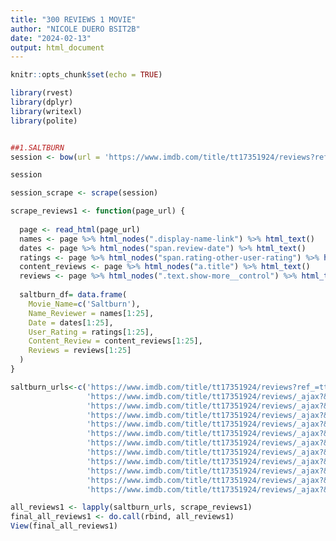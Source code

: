 ```yaml
---
title: "300 REVIEWS 1 MOVIE"
author: "NICOLE DUERO BSIT2B"
date: "2024-02-13"
output: html_document
---
```


```r
knitr::opts_chunk$set(echo = TRUE)
```

```r
library(rvest)
library(dplyr)
library(writexl)
library(polite)


##1.SALTBURN
session <- bow(url = 'https://www.imdb.com/title/tt17351924/reviews?ref_=tt_urv', user_agent = "Student's Demo Educational")

session

session_scrape <- scrape(session)

scrape_reviews1 <- function(page_url) {
  
  page <- read_html(page_url)
  names <- page %>% html_nodes(".display-name-link") %>% html_text()
  dates <- page %>% html_nodes("span.review-date") %>% html_text()
  ratings <- page %>% html_nodes("span.rating-other-user-rating") %>% html_text()
  content_reviews <- page %>% html_nodes("a.title") %>% html_text()
  reviews <- page %>% html_nodes(".text.show-more__control") %>% html_text()
  
  saltburn_df= data.frame(
    Movie_Name=c('Saltburn'),
    Name_Reviewer = names[1:25],
    Date = dates[1:25],
    User_Rating = ratings[1:25],
    Content_Review = content_reviews[1:25],
    Reviews = reviews[1:25]
  )
}

saltburn_urls<-c('https://www.imdb.com/title/tt17351924/reviews?ref_=tt_urv',
                 'https://www.imdb.com/title/tt17351924/reviews/_ajax?&paginationKey=g4w6ddbmqyzdo6ic4oxwjnrvrxq4oab62motb77faxcpuul5pjt6ubc7ouzfjnrcb4d23i275p2px3kvhogku35tid4c4',
                 'https://www.imdb.com/title/tt17351924/reviews/_ajax?&paginationKey=g4w6ddbmqyzdo6ic4oxwjnztrdr4uajz3mpdx77la7dpww35pjt6ubc6pe4vvprlb4dztfta4ew64mpjq5d4zkld4tvao',
                 'https://www.imdb.com/title/tt17351924/reviews/_ajax?&paginationKey=g4w6ddbmqyzdo6ic4oxwjnbwrlq46ajt3mpdr7hja7c7yul5pjt6ubc6oq2v7prnb4dzgei3zia4ibcxsk3ycjgo5fvco',
                 'https://www.imdb.com/title/tt17351924/reviews/_ajax?&paginationKey=g4w6ddbmqyzdo6ic4oxwjnbqrhqmqcb434nd37hia7b76w35pjt6ubc6oeyvtnjob4dtxb2zl77wgkbj2twtwx2dkoeow',
                 'https://www.imdb.com/title/tt17351924/reviews/_ajax?&paginationKey=g4w6ddbmqyzdo6ic4oxwjnjyqps4yab33upd377fa3cp2v3hoq366sssou2vtpzmcr4k52m4krzo4hmop55lb2cyr6qez6y',
                 'https://www.imdb.com/title/tt17351924/reviews/_ajax?&paginationKey=g4w6ddbmqyzdo6ic4oxwjnjzqlumybr52mmd36xpale7sutfoq366sssoq2v5mjncv4k425zel3hpn2ny2eadmyfgwmw55y',
                 'https://www.imdb.com/title/tt17351924/reviews/_ajax?&paginationKey=g4w6ddbmqyzdo6ic4oxwjnjwrlum2bjy3aptb7xpatc72ul5pjt6ubc6om3fxmjcb4dv3t7z3svojobkx6uhnp2dmajlq',
                 'https://www.imdb.com/title/tt17351924/reviews/_ajax?&paginationKey=g4w6ddbmqyzdo6ic4oxwjnjvrds4wazt2iodr4platd7wud5pjt6ubc6ou2f3nrlb4dywe5aag3a3vlqczb5ppkmb7cng',
                 'https://www.imdb.com/title/tt17351924/reviews/_ajax?&paginationKey=g4w6ddbmqyzdo6ic4oxwjnjqqps46az63iotz6hjahdpeul5pjt6ubc6oi3fvnblb4dzuxef22zunrtef6ljhyqbd3tyk',
                 'https://www.imdb.com/title/tt17351924/reviews/_ajax?&paginationKey=g4w6ddbmqyzdo6ic4oxwjmryqpqmmajy3andt7hlapep4udgoq366sssouyfxmrnd54k4x5mkj7xdxka5qrc2odjv6sfhni',
                 'https://www.imdb.com/title/tt17351924/reviews/_ajax?&paginationKey=g4w6ddbmqyzdo6ic4oxwjmrzrhq42bbs3mpt36hfb3a7ev35pjt6ubc6oq2flnblb4d4kr34jmkf2c23spfcrkgzbgly4')

all_reviews1 <- lapply(saltburn_urls, scrape_reviews1)
final_all_reviews1 <- do.call(rbind, all_reviews1)
View(final_all_reviews1)

```
